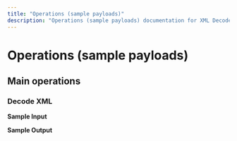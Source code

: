 ```yaml
---
title: "Operations (sample payloads)"
description: "Operations (sample payloads) documentation for XML Decoder connector"
---
```


# Operations (sample payloads)

## Main operations

### Decode XML

**Sample Input**

**Sample Output**
